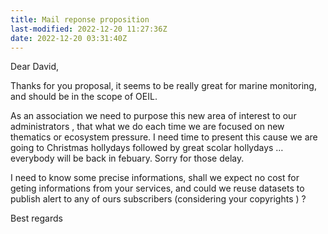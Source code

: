 ```yaml
---
title: Mail reponse proposition
last-modified: 2022-12-20 11:27:36Z
date: 2022-12-20 03:31:40Z
---
```


Dear David,

Thanks for you proposal, it seems to be really great for marine monitoring, and should be in the scope of OEIL.

As an association we need to purpose this new area of interest to our administrators , that what we do each time we are focused on new thematics or ecosystem pressure.
I need time to present this cause we are going to Christmas hollydays followed by great scolar hollydays ... everybody will be back in febuary. 
Sorry for those delay. 

I need to know some precise informations, shall we expect no cost for geting informations from your services,  and could we reuse datasets to publish alert to any of ours subscribers (considering your copyrights ) ? 

Best regards